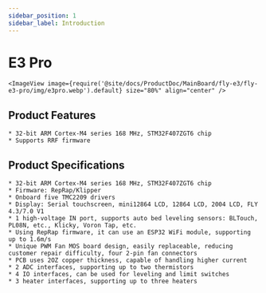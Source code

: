 ```yaml
---
sidebar_position: 1
sidebar_label: Introduction
---
```




# E3 Pro

    <ImageView image={require('@site/docs/ProductDoc/MainBoard/fly-e3/fly-e3-pro/img/e3pro.webp').default} size="80%" align="center" />

## Product Features

    * 32-bit ARM Cortex-M4 series 168 MHz, STM32F407ZGT6 chip
    * Supports RRF firmware

## Product Specifications

    * 32-bit ARM Cortex-M4 series 168 MHz, STM32F407ZGT6 chip
    * Firmware: RepRap/Klipper
    * Onboard five TMC2209 drivers
    * Display: Serial touchscreen, mini12864 LCD, 12864 LCD, 2004 LCD, FLY 4.3/7.0 V1
    * 1 high-voltage IN port, supports auto bed leveling sensors: BLTouch, PL08N, etc., Klicky, Voron Tap, etc.
    * Using RepRap firmware, it can use an ESP32 WiFi module, supporting up to 1.6m/s
    * Unique PWM Fan MOS board design, easily replaceable, reducing customer repair difficulty, four 2-pin fan connectors
    * PCB uses 2OZ copper thickness, capable of handling higher current
    * 2 ADC interfaces, supporting up to two thermistors
    * 4 IO interfaces, can be used for leveling and limit switches
    * 3 heater interfaces, supporting up to three heaters
